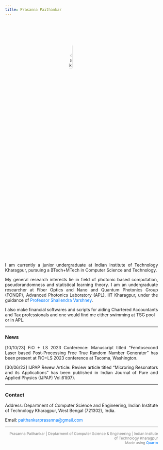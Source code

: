 ```yaml
---
title: Prasanna Paithankar
---
```



<!-- html code to text justify -->
<style>
  p {
    text-align: justify;
  }
  /* also shift everything to left 10 px from left edge of screen*/
  a {
    color: #007bff;
    text-decoration: none;
  }
</style>
<!-- insert image -->
<!-- center align -->
<img src="Assets/CoPAQ-cropped.jpg" alt="Prasanna Paithankar" style="display: block; margin-left: auto; margin-right: auto; width: 20%; border-radius: 50%;">

I am currently a junior undergraduate at Indian Institute of Technology Kharagpur, pursuing a BTech+MTech in Computer Science and Technology.

My general research interests lie in field of photonic based computation, pseudorandomness and statistical learning theory. I am an undergraduate researcher at Fiber Optics and Nano and Quantum Photonics Group (FONQP), Advanced Photonics Laboratory (APL), IIT Kharagpur, under the guidance of [Professor Shailendra Varshney](https://scholar.google.co.in/citations?user=7KsrPeEAAAAJ&hl=en).

I also make financial softwares and scripts for aiding Chartered Accountants and Tax professionals and one would find me either swimming at TSG pool or in APL.
<!-- Inset a small divder line -->
<hr>

### News
[10/10/23] FiO + LS 2023 Conference: Manuscript titled "Femtosecond Laser based Post-Processing Free True Random Number Generator" has been present at FiO+LS 2023 conference at Tacoma, Washington.

[30/06/23] IJPAP Revew Article: Review article titled "Microring Resonators and its Applications" has been published in Indian Journal of Pure and Applied Physics (IJPAP) Vol.61(07).

<hr>

### Contact
Address: Department of Computer Science and Engineering, Indian Institute of Technology Kharagpur, West Bengal (721302), India.

Email: <a href="mailto:paithankarprasanna@gmail.com">paithankarprasanna@gmail.com</a>

<hr>
<div style="font-size: 12px; color: grey; text-align: right; ">
Prasanna Paithankar | Deptarment of Computer Science & Engineering | Indian Insitute of Technology Kharagpur<br>Made using [Quarto](https://quarto.org/) </div>
